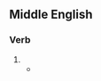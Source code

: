 ==Middle English==

===Verb===
{{head|enm|verb forms}}

# {{past tense of|enm|upheven}}
#* {{RQ:Chaucer Canterbury|Knight's Tale|passage=And Arcita anon his hand '''up haf''', <br>And moore encens into the fyr he cast}}